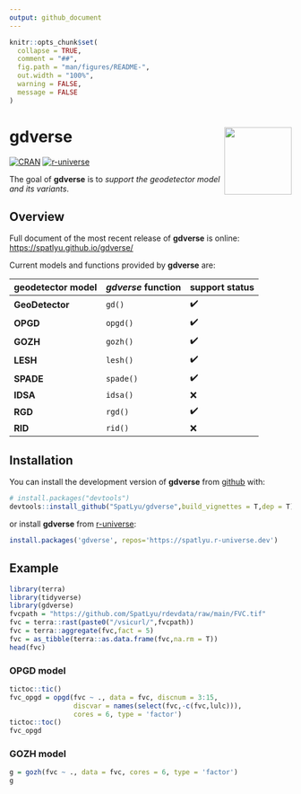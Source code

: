 ```yaml
---
output: github_document
---
```


<!-- README.md is generated from README.Rmd. Please edit that file -->

```r
knitr::opts_chunk$set(
  collapse = TRUE,
  comment = "##",
  fig.path = "man/figures/README-",
  out.width = "100%",
  warning = FALSE,
  message = FALSE
)
```

# gdverse <img src="man/figures/logo.png" align="right" height="120"/>

<!-- badges: start -->
[![CRAN](https://www.r-pkg.org/badges/version/gdverse)](https://CRAN.R-project.org/package=gdverse)
[![r-universe](https://spatlyu.r-universe.dev/badges/gdverse)](https://spatlyu.r-universe.dev/gdverse)
<!-- badges: end -->

The goal of **gdverse** is to *support the geodetector model and its variants*.

## Overview

Full document of the most recent release of **gdverse** is online:
<https://spatlyu.github.io/gdverse/>

Current models and functions provided by **gdverse** are:

|   geodetector model   |   *gdverse* function   |   support status   |
|------------------------|-----------------------|--------------------|
|  **GeoDetector**  |        `gd()`         |          ✔️        |
|  **OPGD**  |        `opgd()`         |          ✔️        |
|  **GOZH**  |        `gozh()`         |          ✔️        |
|  **LESH**  |        `lesh()`         |          ✔️        |
|  **SPADE**  |        `spade()`         |          ✔️        |
|  **IDSA**  |        `idsa()`         |          ❌        |
|  **RGD**  |        `rgd()`         |          ✔️        |
|  **RID**  |        `rid()`         |          ❌        |

## Installation

You can install the development version of **gdverse** from [github](https://github.com/SpatLyu/gdverse) with:

``` r
# install.packages("devtools")
devtools::install_github("SpatLyu/gdverse",build_vignettes = T,dep = T)
```

or install **gdverse** from [r-universe](https://spatlyu.r-universe.dev/gdverse):

```r
install.packages('gdverse', repos='https://spatlyu.r-universe.dev')
```

## Example

```r
library(terra)
library(tidyverse)
library(gdverse)
fvcpath = "https://github.com/SpatLyu/rdevdata/raw/main/FVC.tif"
fvc = terra::rast(paste0("/vsicurl/",fvcpath))
fvc = terra::aggregate(fvc,fact = 5)
fvc = as_tibble(terra::as.data.frame(fvc,na.rm = T))
head(fvc)
```

### OPGD model

```r
tictoc::tic()
fvc_opgd = opgd(fvc ~ ., data = fvc, discnum = 3:15,
                discvar = names(select(fvc,-c(fvc,lulc))),
                cores = 6, type = 'factor')
tictoc::toc()
fvc_opgd
```

### GOZH model

```r
g = gozh(fvc ~ ., data = fvc, cores = 6, type = 'factor')
g
```
